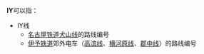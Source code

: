 '''IY'''可以指：

{{线路名消歧义}}
* IY线
** [[名古屋铁道|名古屋铁道]][[犬山线|犬山线]]的路线编号
** [[伊予铁道|伊予铁道]]郊外电车（[[高滨线|高滨线]]、[[横河原线|横河原线]]、[[郡中线|郡中线]]）的路线编号

{{disambig|Cat=二字拉丁字母缩写消歧义}}